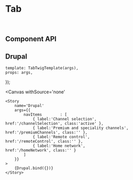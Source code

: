 



<Meta 
    title='Components/Tab' 
    component={TabComponent}
    argTypes={{}}
/>


# Tab

<br/>



## Component API

<Props of={TabComponent} />




## Drupal

    template: TabTwigTemplate(args),
    props: args,
});

<Canvas
    withSource='none'
>
    <Story 
        name='Drupal'
        args={{ 
            navItems        : [
                { label:'Channel selection',                href:'/channelSelection', class:'active' },
                { label:'Premium and speciality channels',  href:'/premiumChannels', class:'' },
                { label:'Remote control',                   href:'/remoteControl', class:'' },
                { label:'Home network',                     href:'/homeNetwork', class:'' }
            ]
        }}
    >
        {Drupal.bind({})}
    </Story>
</Canvas>